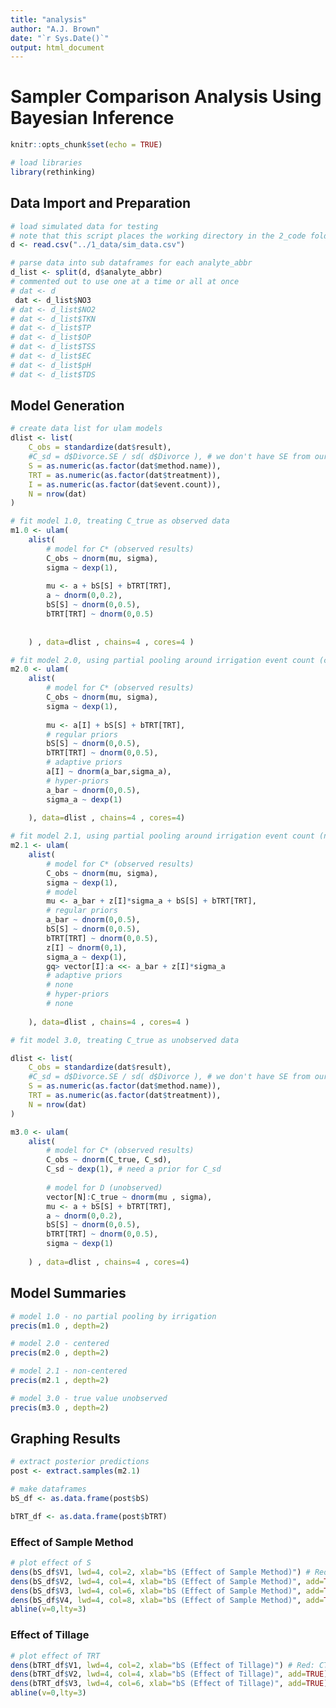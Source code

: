 ```yaml
---
title: "analysis"
author: "A.J. Brown"
date: "`r Sys.Date()`"
output: html_document
---
```

# Sampler Comparison Analysis Using Bayesian Inference
```r
knitr::opts_chunk$set(echo = TRUE)
```

```r
# load libraries
library(rethinking)
```

## Data Import and Preparation
```r
# load simulated data for testing
# note that this script places the working directory in the 2_code folder, not the root of the project
d <- read.csv("../1_data/sim_data.csv")
```

```r
# parse data into sub dataframes for each analyte_abbr
d_list <- split(d, d$analyte_abbr)
# commented out to use one at a time or all at once
# dat <- d
 dat <- d_list$NO3
# dat <- d_list$NO2
# dat <- d_list$TKN
# dat <- d_list$TP
# dat <- d_list$OP
# dat <- d_list$TSS
# dat <- d_list$EC
# dat <- d_list$pH
# dat <- d_list$TDS
```

## Model Generation

```r
# create data list for ulam models
dlist <- list(
    C_obs = standardize(dat$result),
    #C_sd = d$Divorce.SE / sd( d$Divorce ), # we don't have SE from our sample
    S = as.numeric(as.factor(dat$method.name)),
    TRT = as.numeric(as.factor(dat$treatment)),
    I = as.numeric(as.factor(dat$event.count)),
    N = nrow(dat)
)
```


```r
# fit model 1.0, treating C_true as observed data
m1.0 <- ulam(
    alist(
        # model for C* (observed results)
        C_obs ~ dnorm(mu, sigma),
        sigma ~ dexp(1),
        
        mu <- a + bS[S] + bTRT[TRT],
        a ~ dnorm(0,0.2),
        bS[S] ~ dnorm(0,0.5),
        bTRT[TRT] ~ dnorm(0,0.5)
        
        
    ) , data=dlist , chains=4 , cores=4 )
```

```r
# fit model 2.0, using partial pooling around irrigation event count (centered)
m2.0 <- ulam(
    alist(
        # model for C* (observed results)
        C_obs ~ dnorm(mu, sigma),
        sigma ~ dexp(1),
        
        mu <- a[I] + bS[S] + bTRT[TRT],
        # regular priors
        bS[S] ~ dnorm(0,0.5),
        bTRT[TRT] ~ dnorm(0,0.5),
        # adaptive priors
        a[I] ~ dnorm(a_bar,sigma_a),
        # hyper-priors
        a_bar ~ dnorm(0,0.5),
        sigma_a ~ dexp(1)
        
    ), data=dlist , chains=4 , cores=4)
```

```r
# fit model 2.1, using partial pooling around irrigation event count (non-centered)
m2.1 <- ulam(
    alist(
        # model for C* (observed results)
        C_obs ~ dnorm(mu, sigma),
        sigma ~ dexp(1),
        # model
        mu <- a_bar + z[I]*sigma_a + bS[S] + bTRT[TRT],
        # regular priors
        a_bar ~ dnorm(0,0.5),
        bS[S] ~ dnorm(0,0.5),
        bTRT[TRT] ~ dnorm(0,0.5),
        z[I] ~ dnorm(0,1),
        sigma_a ~ dexp(1),
        gq> vector[I]:a <<- a_bar + z[I]*sigma_a
        # adaptive priors
        # none
        # hyper-priors
        # none
        
    ), data=dlist , chains=4 , cores=4 )
```

```r
# fit model 3.0, treating C_true as unobserved data

dlist <- list(
    C_obs = standardize(dat$result),
    #C_sd = d$Divorce.SE / sd( d$Divorce ), # we don't have SE from our sample
    S = as.numeric(as.factor(dat$method.name)),
    TRT = as.numeric(as.factor(dat$treatment)),
    N = nrow(dat)
)

m3.0 <- ulam(
    alist(
        # model for C* (observed results)
        C_obs ~ dnorm(C_true, C_sd),
        C_sd ~ dexp(1), # need a prior for C_sd
        
        # model for D (unobserved)
        vector[N]:C_true ~ dnorm(mu , sigma),
        mu <- a + bS[S] + bTRT[TRT],
        a ~ dnorm(0,0.2),
        bS[S] ~ dnorm(0,0.5),
        bTRT[TRT] ~ dnorm(0,0.5),
        sigma ~ dexp(1)
        
    ) , data=dlist , chains=4 , cores=4)
```

## Model Summaries
```r
# model 1.0 - no partial pooling by irrigation
precis(m1.0 , depth=2)
```

```r
# model 2.0 - centered
precis(m2.0 , depth=2)
```

```r
# model 2.1 - non-centered
precis(m2.1 , depth=2)
```

```r
# model 3.0 - true value unobserved
precis(m3.0 , depth=2)
```

## Graphing Results
```r
# extract posterior predictions
post <- extract.samples(m2.1)

# make dataframes
bS_df <- as.data.frame(post$bS)

bTRT_df <- as.data.frame(post$bTRT)
```

### Effect of Sample Method
```r
# plot effect of S
dens(bS_df$V1, lwd=4, col=2, xlab="bS (Effect of Sample Method)") # Red: Grab Sample
dens(bS_df$V2, lwd=4, col=4, xlab="bS (Effect of Sample Method)", add=TRUE) # Blue: Hourly Grab
dens(bS_df$V3, lwd=4, col=6, xlab="bS (Effect of Sample Method)", add=TRUE) # Purple: ISCO
dens(bS_df$V4, lwd=4, col=8, xlab="bS (Effect of Sample Method)", add=TRUE) # Gray: Low-Cost Sampler
abline(v=0,lty=3)
```

### Effect of Tillage
```r
# plot effect of TRT
dens(bTRT_df$V1, lwd=4, col=2, xlab="bS (Effect of Tillage)") # Red: CT
dens(bTRT_df$V2, lwd=4, col=4, xlab="bS (Effect of Tillage)", add=TRUE) # Blue: MT
dens(bTRT_df$V3, lwd=4, col=6, xlab="bS (Effect of Tillage)", add=TRUE) # Purple: ST
abline(v=0,lty=3)

```

